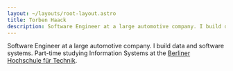 ```yaml
---
layout: ~/layouts/root-layout.astro
title: Torben Haack
description: Software Engineer at a large automotive company. I build data and software systems. Part-time studying Information Systems at the Berliner Hochschule für Technik.
---
```


Software Engineer at a large automotive company. I build data and software systems.
Part-time studying Information Systems at the [Berliner Hochschule für Technik](https://bht-berlin.de/).

<WritingsPostList />

